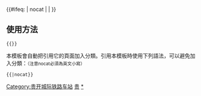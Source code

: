 {{鐵道路線| lua=1
| 模板名稱 = 贵开城际铁路
| 名稱 = [[贵开城际铁路]]
| 代表色 = #0033c9
| Logo = [[File:China_Railways.svg|17px]]
| 背景顏色 = #FFFFFF
| 車站列表 = 贵阳北 ~ 贵阳东 ~ 洛湾三江 ~ 相思河 ~ 百宜 ~ 南江 ~ 开阳站 (贵州省)
|注釋=
}}
<includeonly>{{#ifeq: {{{1}}} | nocat | <!--空--> | [[Category:贵开城际铁路车站]] }}</includeonly><noinclude>

==使用方法==
 <nowiki>{{</nowiki>{{PAGENAME}}<nowiki>}}</nowiki>
本模板會自動把引用它的頁面加入分類。引用本模板時使用下列語法，可以避免加入分類：<small>（注意nocat必須為英文小寫）</small>
 <nowiki>{{</nowiki>{{PAGENAME}}<nowiki>|nocat}}</nowiki>
[[Category:中國鐵路路線模板|贵]]
[[Category:贵开城际铁路车站|*]]
</noinclude>